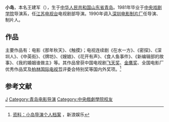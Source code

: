 '''小岛'''，本名王建军（{{bd|1955年|||}}），生于[[中华人民共和国|中华人民共和国]][[山东省|山东省]][[青岛|青岛]]。1981年毕业于[[中央戏剧学院|中央戏剧学院]]导演系，任[[江苏电视台|江苏电视台]]电视剧部导演。1990年调入[[深圳电影制片厂|深圳电影制片厂]]任导演、制片人。

==作品==
主要作品有：电影《那年秋天》、《触摸》；电视连续剧《在水一方》、《密探》、《深圳人》、《中英街》、《牌坊》、《嫂娘》、《花开有声》、《食人鱼事件》、《新编辑部的故事》、《我的婚姻谁做主》等。其作品曾获中国电视剧[[飞天奖|飞天奖]]、[[金鹰奖|金鹰奖]]、全国电影厂优秀作品奖及[[柏林国际电视节|柏林国际电视节]]评委会特别奖等国内外奖项。<ref>[http://ent.sina.com.cn/v/2010-08-13/19173051719.shtml 资料：小岛导演个人档案] {{Wayback|url=http://ent.sina.com.cn/v/2010-08-13/19173051719.shtml |date=20160304120356 }}，新浪娱乐</ref>

==参考文献==
{{reflist}}

{{DEFAULTSORT:W}}
[[Category:王姓|J]]
[[Category:青岛电影导演|Category:青岛电影导演]]
[[Category:中央戲劇學院校友|Category:中央戲劇學院校友]]